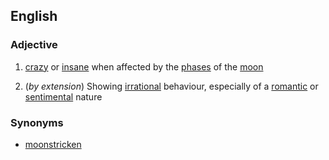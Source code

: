 ==English==

===Adjective===
{{en-adj}}

#{{obsolete}} [[crazy]] or [[insane]] when affected by the [[phase]]s of the [[moon]]
#(''by extension'') Showing [[irrational]] behaviour, especially of a [[romantic]] or [[sentimental]] nature

===Synonyms===
*[[moonstricken]]